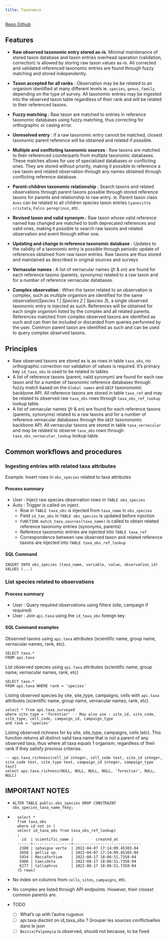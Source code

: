 ```yaml
---
title: Taxonomie
---
```

  [Repo Github](https://github.com/ReseauBiodiversiteQuebec/Coleo_DB/blob/master/taxa_README.md)

## Features

* **Raw observed taxonomic entry stored as-is**. Minimal maintenance of stored taxon database and taxon entries overhead operation (validation, correction) is allowed by storing raw taxon values as-is. All corrected and validated referenced taxonomic entries are found through fuzzy matching and stored independently.
* **Taxon accepted for all ranks** : Observation may be be related to an organism identified at many different levels ie. `species`, `genus`, `family` depending on the type of survey. All taxonomic entries may be ingested into the observed taxon table regardless of their rank and will be related to their referenced taxons.
* **Fuzzy matching** : Raw taxon are matched to entries in reference taxonomic databases using fuzzy matching, thus correcting for orthographic or casing error.
* **Unresolved entry** : If a raw taxonomic entry cannot be matched, closest taxonomic parent reference will be obtained and related if possible. 
* **Multiple and conflicting taxonomic sources** : Raw taxons are matched to their referenced counterparts from multiple taxonomic databases. These matches allows for use of specialized databases or conflicting ones. They are stored without priority, making it possible to reference a raw taxon and related observation through any names obtained through conflicting reference database.
* **Parent-children taxonomic relationship** : Search taxons and related observations through parent taxons possible through stored reference taxons for parents and relationship to raw entry. ie. Parent taxon class `Aves` can be related to all children species taxon entries `Cyanocitta cristata`, `Falco peregrinus`, etc.
* **Revised taxon and valid synonym :** Raw taxon whose valid reference named has changed are matched to both deprecated references and valid ones, making it possible to search raw taxons and related observation and event through either one.
* **Updating and change in reference taxonomic database** : Updates to the validity of a taxonomic entry is possible through periodic update of references obtained from raw taxon entries. Raw taxons are thus stored and maintained as described in original sources and surveys

* **Vernacular names** : A list of vernacular names (*fr* & *en*) are found for each reference taxons (parents, synonyms) related to a raw taxon and for a number of reference vernacular databases.

* **Complex observation** : When the taxon related to an observation is complex, such as multiple organism are identified for the same observation(*Species 1 | Species 2 | Species 3*), a single observed taxonomic entry is injected as such. References will be obtained for each single organism listed by the complex and all related parents. References matched from complex observed taxons are identified as such and can then be included or discarded from queries performed by the user. Common parent taxon are identified as such and can be used to query complex observed taxons.

## Principles

* Raw observed taxons are stored as is as rows in table `taxa_obs`, no orthographic correction nor validation of values is required. It's primary key `id_taxa_obs` is used to be related to tables
* A list of reference taxons (parent, valid synonym) are found for each raw taxon and for a number of taxonomic reference databases through fuzzy match based on the `Global names` and `GBIF` taxononomic backbone API. All reference taxons are stored in table `taxa_ref` and may be related to observed raw `taxa_obs` rows through `taxa_obs_ref_lookup` lookup table.
* A list of vernacular names (*fr* & *en*) are found for each reference taxons (parents, synonyms) related to a raw taxons and for a number of reference vernacular databases through the `GBIF` taxononomic backbone API. All vernacular taxons are stored in table `taxa_vernacular` and may be related to observe `taxa_obs` rows through `taxa_obs_vernacular_lookup` lookup table.



## Common workflows and procedures

### Ingesting entries with related taxa attributes

Example. Insert rows in `obs_species` related to taxa attributes

#### Process summary

* User : Inject raw species observation rows in `TABLE obs_species`
* Auto : Trigger is called on inject.
  * Row in `TABLE taxa_obs` is injected from `taxa_name` in `obs_species`
  * Field `id_tax_obs` in `TABLE obs_species` is updated before injection
  * `FUNCTION match_taxa_sources(taxa_name)` is called to obtain related reference taxonomy entries (synonyms, parents)
  * Reference taxonomic entries are injected into `TABLE taxa_ref`
  * Correspondence between raw observed taxon and related reference taxons are injected into `TABLE taxa_obs_ref_lookup`


#### SQL Command

```postgresql
INSERT INTO obs_species (taxa_name, variable, value, observation_id)
VALUES (...)
```

### List species related to observations

#### Process summary

* User : Query required observations using filters (site, campaign if required)
* User : Join `api.taxa` using the `id_taxa_obs` foreign key

#### SQL Command examples

Observed taxons using `api.taxa` attributes (scientific name, group name, vernacular names, rank, etc).

```postgresql
SELECT taxa.*
FROM api.taxa
```



List observed species using `api.taxa` attributes (scientific name, group name, vernacular names, rank, etc)

```postgresql
SELECT taxa.*
FROM api.taxa WHERE rank = 'species'
```



Listing observed species by site, site_type, campaigns, cells with `api.taxa` attributes (scientific name, group name, vernacular names, rank, etc).

```postgresql
select * from api.taxa_surveyed
where site_type = 'forestier' -- May also use : site_id, site_code, site_type, cell_code, campaign_id, campaign_type
and rank = 'species'
```



Listing observed richness for by site, site_type, campaigns, cells (etc). This function returns all distinct valid taxa name that is not a parent of any observed taxa, thus where all taxa equals 1 organism, regardless of their rank if they satisfy previous criterias.

```postgresql
-- api.taxa_richness(cell_id integer, cell_code text, site_id integer, site_code text, site_type text, campaign_id integer, campaign_type text)
select api.taxa_richness(NULL, NULL, NULL, NULL, 'forestier', NULL, NULL)
```



## IMPORTANT NOTES

* `ALTER TABLE public.obs_species DROP CONSTRAINT obs_species_taxa_name_fkey;`

* ```
  select *                                     
  from taxa_obs
  where id not in (
  select id_taxa_obs from taxa_obs_ref_lookup)
  ;
    id  | scientific_name |          created_at          
  ------+-----------------+------------------------------
   2380 | sphaigne verte  | 2022-04-07 17:14:09.45303-04
   2658 | pellie sp.      | 2022-04-07 17:14:09.45303-04
   5934 | Maccafertium    | 2022-08-17 18:06:51.7358-04
   5986 | Caecidota       | 2022-08-17 18:06:51.7358-04
   6277 | Callophrus      | 2022-08-17 18:06:51.7358-04
  (5 rows)
  ```

* No index on columns from `cells`, `sites`, `campaigns`, etc.

* No complex are listed through API endpoints. However, their closest common parents are.

* TODO

  * [ ] What's up with l'aulne rugueux
  * [ ] api.taxa disctint on id_taxa_obs ? Grouper les sources conflictuelles dans le json
  * [ ] `Bezzia|Palpomyia` is observed, should not because, to be fixed

